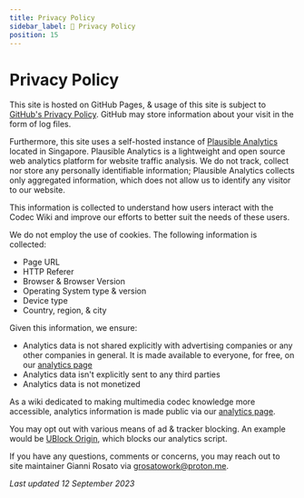```yaml
---
title: Privacy Policy
sidebar_label: 🔏 Privacy Policy
position: 15
---
```


# Privacy Policy

This site is hosted on GitHub Pages, & usage of this site is subject to [GitHub's Privacy Policy](https://docs.github.com/en/site-policy/privacy-policies/github-privacy-statement). GitHub may store information about your visit in the form of log files.

Furthermore, this site uses a self-hosted instance of [Plausible Analytics](https://plausible.io) located in Singapore. Plausible Analytics is a lightweight and open source web analytics platform for website traffic analysis. We do not track, collect nor store any personally identifiable information; Plausible Analytics collects only aggregated information, which does not allow us to identify any visitor to our website.

This information is collected to understand how users interact with the Codec Wiki and improve our efforts to better suit the needs of these users.

We do not employ the use of cookies. The following information is collected:
- Page URL
- HTTP Referer
- Browser & Browser Version
- Operating System type & version
- Device type
- Country, region, & city

Given this information, we ensure:
- Analytics data is not shared explicitly with advertising companies or any other companies in general. It is made available to everyone, for free, on our [analytics page](https://analytics.x266.mov/wiki.x266.mov/)
- Analytics data isn't explicitly sent to any third parties
- Analytics data is not monetized

As a wiki dedicated to making multimedia codec knowledge more accessible, analytics information is made public via our [analytics page](https://analytics.x266.mov/wiki.x266.mov/).

You may opt out with various means of ad & tracker blocking. An example would be [UBlock Origin](https://ublockorigin.com/), which blocks our analytics script.

If you have any questions, comments or concerns, you may reach out to site maintainer Gianni Rosato via [grosatowork@proton.me](mailto:grosatowork@proton.me).

*Last updated 12 September 2023*